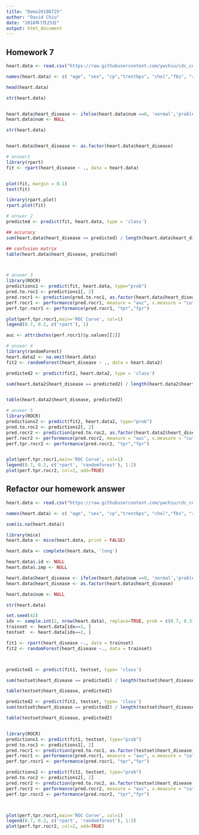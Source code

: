 ---
title: "Demo20180725"
author: "David Chiu"
date: "2018年7月25日"
output: html_document
---

## Homework 7
```{r}
heart.data <- read.csv("https://raw.githubusercontent.com/ywchiu/cdc_course/master/data/processed.cleveland.data.csv",header=FALSE,sep=",",na.strings = '?')

names(heart.data) <- c( "age", "sex", "cp","trestbps", "chol","fbs", "restecg","thalach","exang","oldpeak","slope", "ca", "thal", "num")

head(heart.data)

str(heart.data)


heart.data$heart_disease <- ifelse(heart.data$num ==0, 'normal','problem')
heart.data$num <- NULL

str(heart.data)


heart.data$heart_disease <- as.factor(heart.data$heart_disease)

# answer1
library(rpart)
fit <- rpart(heart_disease ~ ., data = heart.data)


plot(fit, margin = 0.1)
text(fit)

library(rpart.plot)
rpart.plot(fit)

# answer 2
predicted <- predict(fit, heart.data, type = 'class')

## accuracy
sum(heart.data$heart_disease == predicted) / length(heart.data$heart_disease)

## confusion matrix
table(heart.data$heart_disease, predicted)



# answer 3
library(ROCR)
predictions1 <- predict(fit, heart.data, type="prob")
pred.to.roc1 <- predictions1[, 2]
pred.rocr1 <- prediction(pred.to.roc1, as.factor(heart.data$heart_disease))
perf.rocr1 <- performance(pred.rocr1, measure = "auc", x.measure = "cutoff")
perf.tpr.rocr1 <- performance(pred.rocr1, "tpr","fpr")

plot(perf.tpr.rocr1,main='ROC Curve', col=1)
legend(0.7, 0.2, c('rpart'), 1)

auc <- attributes(perf.rocr1)$y.values[[1]]

# answer 4
library(randomForest)
heart.data2 <- na.omit(heart.data)
fit2 <- randomForest(heart_disease ~ ., data = heart.data2)

predicted2 <- predict(fit2, heart.data2, type = 'class')

sum(heart.data2$heart_disease == predicted2) / length(heart.data2$heart_disease)


table(heart.data2$heart_disease, predicted2)

# answer 5
library(ROCR)
predictions2 <- predict(fit2, heart.data2, type="prob")
pred.to.roc2 <- predictions2[, 2]
pred.rocr2 <- prediction(pred.to.roc2, as.factor(heart.data2$heart_disease))
perf.rocr2 <- performance(pred.rocr2, measure = "auc", x.measure = "cutoff")
perf.tpr.rocr2 <- performance(pred.rocr2, "tpr","fpr")


plot(perf.tpr.rocr1,main='ROC Curve', col=1)
legend(0.7, 0.2, c('rpart', 'randomforest'), 1:2)
plot(perf.tpr.rocr2, col=2, add=TRUE)
```

## Refactor our homework answer
```{r}
heart.data <- read.csv("https://raw.githubusercontent.com/ywchiu/cdc_course/master/data/processed.cleveland.data.csv",header=FALSE,sep=",",na.strings = '?')

names(heart.data) <- c( "age", "sex", "cp","trestbps", "chol","fbs", "restecg","thalach","exang","oldpeak","slope", "ca", "thal", "num")

sum(is.na(heart.data))

library(mice)
heart.data <- mice(heart.data, print = FALSE)

heart.data <- complete(heart.data, 'long')

heart.data$.id <- NULL
heart.data$.imp <- NULL

heart.data$heart_disease <- ifelse(heart.data$num ==0, 'normal','problem')
heart.data$heart_disease <- as.factor(heart.data$heart_disease)

heart.data$num <- NULL

str(heart.data)

set.seed(42)
idx <- sample.int(2, nrow(heart.data), replace=TRUE, prob = c(0.7, 0.3))
trainset <- heart.data[idx==1, ]
testset  <- heart.data[idx==2, ]

fit1 <- rpart(heart_disease ~., data = trainset)
fit2 <- randomForest(heart_disease ~., data = trainset)



predicted1 <- predict(fit1, testset, type= 'class')

sum(testset$heart_disease == predicted1) / length(testset$heart_disease)

table(testset$heart_disease, predicted1)

predicted2 <- predict(fit2, testset, type= 'class')
sum(testset$heart_disease == predicted2) / length(testset$heart_disease)

table(testset$heart_disease, predicted2)


library(ROCR)
predictions1 <- predict(fit1, testset, type="prob")
pred.to.roc1 <- predictions1[, 2]
pred.rocr1 <- prediction(pred.to.roc1, as.factor(testset$heart_disease))
perf.rocr1 <- performance(pred.rocr1, measure = "auc", x.measure = "cutoff")
perf.tpr.rocr1 <- performance(pred.rocr1, "tpr","fpr")

predictions2 <- predict(fit2, testset, type="prob")
pred.to.roc2 <- predictions2[, 2]
pred.rocr2 <- prediction(pred.to.roc2, as.factor(testset$heart_disease))
perf.rocr2 <- performance(pred.rocr2, measure = "auc", x.measure = "cutoff")
perf.tpr.rocr2 <- performance(pred.rocr2, "tpr","fpr")



plot(perf.tpr.rocr1,main='ROC Curve', col=1)
legend(0.7, 0.2, c('rpart', 'randomforest'), 1:2)
plot(perf.tpr.rocr2, col=2, add=TRUE)

```

